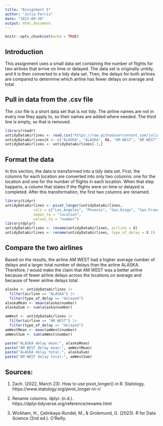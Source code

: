 ---
title: "Assignment 5"
author: "Julia Ferris"
date: "2023-09-30"
output: html_document
---

```{r setup, include=FALSE}
knitr::opts_chunk$set(echo = TRUE)
```

## Introduction

This assignment uses a small data set containing the number of flights for two airlines that arrive on time or delayed. The data set is originally untidy, and it is then converted to a tidy data set. Then, the delays for both airlines are compared to determine which airline has fewer delays on average and total.

## Pull in data from the .csv file

The .csv file is a short data set that is not tidy. The airline names are not in every row they apply to, so their names are added where needed. The third line is empty, so that is removed.

```{r get-data}
library(readr)
untidyDataAirlines <- read.csv("https://raw.githubusercontent.com/juliaDataScience-22/cuny-fall-23/manage-acquire-data/untidyAirlines.csv")
untidyDataAirlines$X <- c("ALASKA", "ALASKA", NA, "AM WEST", "AM WEST")
untidyDataAirlines <- untidyDataAirlines[-3,]
```

## Format the data

In this section, the data is transformed into a tidy data set. First, the columns for each location are converted into only two columns: one for the location and one for the number of flights in each location. When that step happens, a column that states if the flights were on time or delayed is completed. After this transformation, the first two columns are renamed.

```{r format-data}
library(tidyr)
untidyDataAirlines <- pivot_longer(untidyDataAirlines, 
             cols = c("Los.Angeles", "Phoenix", "San.Diego", "San.Francisco", "Seattle"),
             names_to = "location",
             values_to = "number")
library(dplyr)
untidyDataAirlines <- rename(untidyDataAirlines, airline = X)
untidyDataAirlines <- rename(untidyDataAirlines, type_of_delay = X.1)
```

## Compare the two airlines

Based on the results, the airline AM WEST had a higher average number of delays and a larger total number of delays than the airline ALASKA. Therefore, I would make the claim that AM WEST was a better airline because of fewer airline delays across the locations on average and because of fewer airline delays total.

``` {r comparison}
alaska <- untidyDataAirlines |>
  filter(airline == "ALASKA") |>
  filter(type_of_delay == "delayed")
alaskaMean <- mean(alaska$number)
alaskaSum <- sum(alaska$number)

amWest <- untidyDataAirlines |>
  filter(airline == "AM WEST") |>
  filter(type_of_delay == "delayed")
amWestMean <- mean(amWest$number)
amWestSum <- sum(amWest$number)

paste("ALASKA delay mean:", alaskaMean)
paste("AM WEST delay mean:", amWestMean)
paste("ALASKA delay total:", alaskaSum)
paste("AM WEST delay total:", amWestSum)
```


## Sources:

1. Zach. (2022, March 23). How to use pivot_longer() in R. Statology. https://www.statology.org/pivot_longer-in-r/

2. Rename columns. dplyr. (n.d.). https://dplyr.tidyverse.org/reference/rename.html 

3. Wickham, H., Çetinkaya-Rundel, M., &amp; Grolemund, G. (2023). R for Data Science (2nd ed.). O’Reilly.
